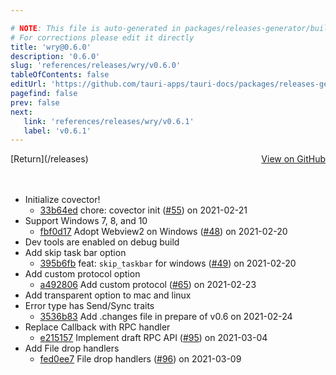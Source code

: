 ```yaml
---

# NOTE: This file is auto-generated in packages/releases-generator/build.ts
# For corrections please edit it directly
title: 'wry@0.6.0'
description: '0.6.0'
slug: 'references/releases/wry/v0.6.0'
tableOfContents: false
editUrl: 'https://github.com/tauri-apps/tauri-docs/packages/releases-generator/build.ts'
pagefind: false
prev: false
next:
   link: 'references/releases/wry/v0.6.1'
   label: 'v0.6.1'
---
```


			

<ReleaseSidebar slug="references/releases/wry"  packageName="wry" />

<div style="margin-bottom:3rem; display: flex; justify-content: space-between; align-items: center"><span>[Return](/releases)</span><span><a href="https://github.com/tauri-apps/wry/releases/tag/wry-v0.6.0">View on GitHub</a></span></div>

- Initialize covector!
  - [33b64ed](https://github.com/tauri-apps/wry/commit/33b64ed5c208b778d03dbb5f3f2808bb417c9f52) chore: covector init ([#55](https://github.com/tauri-apps/wry/pull/55)) on 2021-02-21
- Support Windows 7, 8, and 10
  - [fbf0d17](https://github.com/tauri-apps/wry/commit/fbf0d17164da455400aaa44104c3925eded09393) Adopt Webview2 on Windows ([#48](https://github.com/tauri-apps/wry/pull/48)) on 2021-02-20
- Dev tools are enabled on debug build
- Add skip task bar option
  - [395b6fb](https://github.com/tauri-apps/wry/commit/395b6fbcd66f6cbd0457cb609bea4afe734fadd4) feat: `skip_taskbar` for windows ([#49](https://github.com/tauri-apps/wry/pull/49)) on 2021-02-20
- Add custom protocol option
  - [a492806](https://github.com/tauri-apps/wry/commit/7a492806d716a30abe15a2104b64152c1ca370bb) Add custom protocol ([#65](https://github.com/tauri-apps/wry/pull/65)) on 2021-02-23
- Add transparent option to mac and linux
- Error type has Send/Sync traits
  - [3536b83](https://github.com/tauri-apps/wry/commit/3536b831ec30ee7436616ba4b262bbdd1e6279c8) Add .changes file in prepare of v0.6 on 2021-02-24
- Replace Callback with RPC handler
  - [e215157](https://github.com/tauri-apps/wry/commit/e215157146f0eab8ee6beab0628b036c68eea108) Implement draft RPC API ([#95](https://github.com/tauri-apps/wry/pull/95)) on 2021-03-04
- Add File drop handlers
  - [fed0ee7](https://github.com/tauri-apps/wry/commit/fed0ee772100ad19a344a85266618c7bcf7cb649) File drop handlers ([#96](https://github.com/tauri-apps/wry/pull/96)) on 2021-03-09
